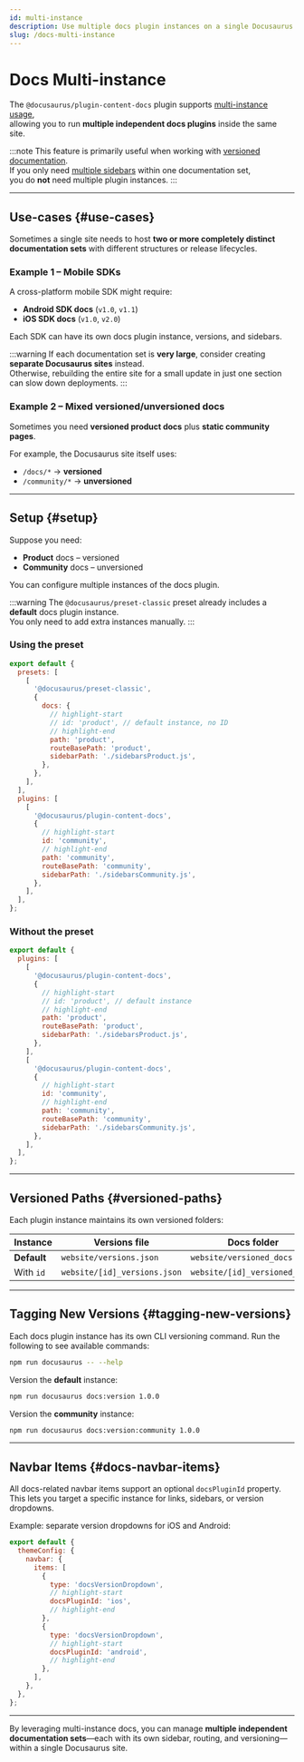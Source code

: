 ```yaml
---
id: multi-instance
description: Use multiple docs plugin instances on a single Docusaurus site.
slug: /docs-multi-instance
---
```


# Docs Multi-instance

The `@docusaurus/plugin-content-docs` plugin supports [multi-instance usage](https://docusaurus.io/docs/using-plugins#multi-instance-plugins-and-plugin-ids),  
allowing you to run **multiple independent docs plugins** inside the same site.

:::note
This feature is primarily useful when working with [versioned documentation](./versioning.mdx).  
If you only need [multiple sidebars](./sidebar/multiple-sidebars.mdx) within one documentation set,  
you do **not** need multiple plugin instances.
:::

---

## Use-cases {#use-cases}

Sometimes a single site needs to host **two or more completely distinct documentation sets** with different structures or release lifecycles.

### Example 1 – Mobile SDKs
A cross-platform mobile SDK might require:

- **Android SDK docs** (`v1.0`, `v1.1`)
- **iOS SDK docs** (`v1.0`, `v2.0`)

Each SDK can have its own docs plugin instance, versions, and sidebars.

:::warning
If each documentation set is **very large**, consider creating **separate Docusaurus sites** instead.  
Otherwise, rebuilding the entire site for a small update in just one section can slow down deployments.
:::

### Example 2 – Mixed versioned/unversioned docs
Sometimes you need **versioned product docs** plus **static community pages**.

For example, the Docusaurus site itself uses:

- `/docs/*` → **versioned**
- `/community/*` → **unversioned**

---

## Setup {#setup}

Suppose you need:

- **Product** docs – versioned
- **Community** docs – unversioned

You can configure multiple instances of the docs plugin.

:::warning
The `@docusaurus/preset-classic` preset already includes a **default** docs plugin instance.  
You only need to add extra instances manually.
:::

### Using the preset

```js title="docusaurus.config.js"
export default {
  presets: [
    [
      '@docusaurus/preset-classic',
      {
        docs: {
          // highlight-start
          // id: 'product', // default instance, no ID
          // highlight-end
          path: 'product',
          routeBasePath: 'product',
          sidebarPath: './sidebarsProduct.js',
        },
      },
    ],
  ],
  plugins: [
    [
      '@docusaurus/plugin-content-docs',
      {
        // highlight-start
        id: 'community',
        // highlight-end
        path: 'community',
        routeBasePath: 'community',
        sidebarPath: './sidebarsCommunity.js',
      },
    ],
  ],
};
````

### Without the preset

```js title="docusaurus.config.js"
export default {
  plugins: [
    [
      '@docusaurus/plugin-content-docs',
      {
        // highlight-start
        // id: 'product', // default instance
        // highlight-end
        path: 'product',
        routeBasePath: 'product',
        sidebarPath: './sidebarsProduct.js',
      },
    ],
    [
      '@docusaurus/plugin-content-docs',
      {
        // highlight-start
        id: 'community',
        // highlight-end
        path: 'community',
        routeBasePath: 'community',
        sidebarPath: './sidebarsCommunity.js',
      },
    ],
  ],
};
```

---

## Versioned Paths {#versioned-paths}

Each plugin instance maintains its own versioned folders:

| Instance    | Versions file                | Docs folder                   | Sidebars folder                   |
| ----------- | ---------------------------- | ----------------------------- | --------------------------------- |
| **Default** | `website/versions.json`      | `website/versioned_docs`      | `website/versioned_sidebars`      |
| With `id`   | `website/[id]_versions.json` | `website/[id]_versioned_docs` | `website/[id]_versioned_sidebars` |

---

## Tagging New Versions {#tagging-new-versions}

Each docs plugin instance has its own CLI versioning command.
Run the following to see available commands:

```bash npm2yarn
npm run docusaurus -- --help
```

Version the **default** instance:

```bash npm2yarn
npm run docusaurus docs:version 1.0.0
```

Version the **community** instance:

```bash npm2yarn
npm run docusaurus docs:version:community 1.0.0
```

---

## Navbar Items {#docs-navbar-items}

All docs-related navbar items support an optional `docsPluginId` property.
This lets you target a specific instance for links, sidebars, or version dropdowns.

Example: separate version dropdowns for iOS and Android:

```js title="docusaurus.config.js"
export default {
  themeConfig: {
    navbar: {
      items: [
        {
          type: 'docsVersionDropdown',
          // highlight-start
          docsPluginId: 'ios',
          // highlight-end
        },
        {
          type: 'docsVersionDropdown',
          // highlight-start
          docsPluginId: 'android',
          // highlight-end
        },
      ],
    },
  },
};
```

---

By leveraging multi-instance docs, you can manage **multiple independent documentation sets**—each with its own sidebar, routing, and versioning—within a single Docusaurus site.